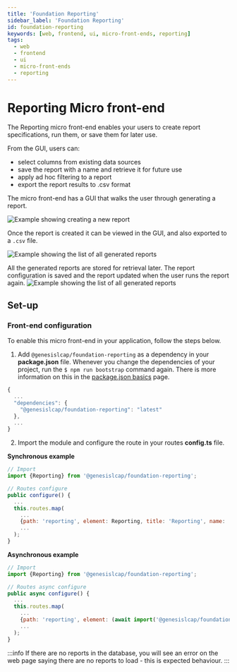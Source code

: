 ```yaml
---
title: 'Foundation Reporting'
sidebar_label: 'Foundation Reporting'
id: foundation-reporting
keywords: [web, frontend, ui, micro-front-ends, reporting]
tags:
  - web
  - frontend
  - ui
  - micro-front-ends
  - reporting
---
```


# Reporting Micro front-end

The Reporting micro front-end enables your users to create report specifications, run them, or save them for later use.

From the GUI, users can:

- select columns from existing data sources
- save the report with a name and retrieve it for future use
- apply ad hoc filtering to a report
- export the report results to .csv  format

The micro front-end has a GUI that walks the user through generating a report.

![Example showing creating a new report](./docs/img/foundation-reporting_create-report.png)

Once the report is created it can be viewed in the GUI, and also exported to a `.csv` file.

![Example showing the list of all generated reports](./docs/img/foundation-reporting_view-report.png)

All the generated reports are stored for retrieval later. The report configuration is saved and the report updated when the user runs the report again.
![Example showing the list of all generated reports](./docs/img/foundation-reporting_show-reports.png)

## Set-up

### Front-end configuration

To enable this micro front-end in your application, follow the steps below.

1. Add `@genesislcap/foundation-reporting` as a dependency in your **package.json** file. Whenever you change the dependencies of your project, run the `$ npm run bootstrap` command again. There is more information on this in the [package.json basics](/build-deploy-operate/build/bdo-build-overview/#packagejson) page.

```javascript
{
  ...
  "dependencies": {
    "@genesislcap/foundation-reporting": "latest"
  },
  ...
}
```

2. Import the module and configure the route in your routes **config.ts** file.

**Synchronous example**

```javascript {9}
// Import
import {Reporting} from '@genesislcap/foundation-reporting';

// Routes configure
public configure() {
  ...
  this.routes.map(
    ...
    {path: 'reporting', element: Reporting, title: 'Reporting', name: 'reporting'},
    ...
  );
}
```

**Asynchronous example**

```javascript {9}
// Import
import {Reporting} from '@genesislcap/foundation-reporting';

// Routes async configure
public async configure() {
  ...
  this.routes.map(
    ...
    {path: 'reporting', element: (await import('@genesislcap/foundation-reporting')).Reporting, title: 'Reporting', name: 'reporting'},
    ...
  );
}
```

:::info
If there are no reports in the database, you will see an error on the web page saying there are no reports to load  - this is expected behaviour.
:::



